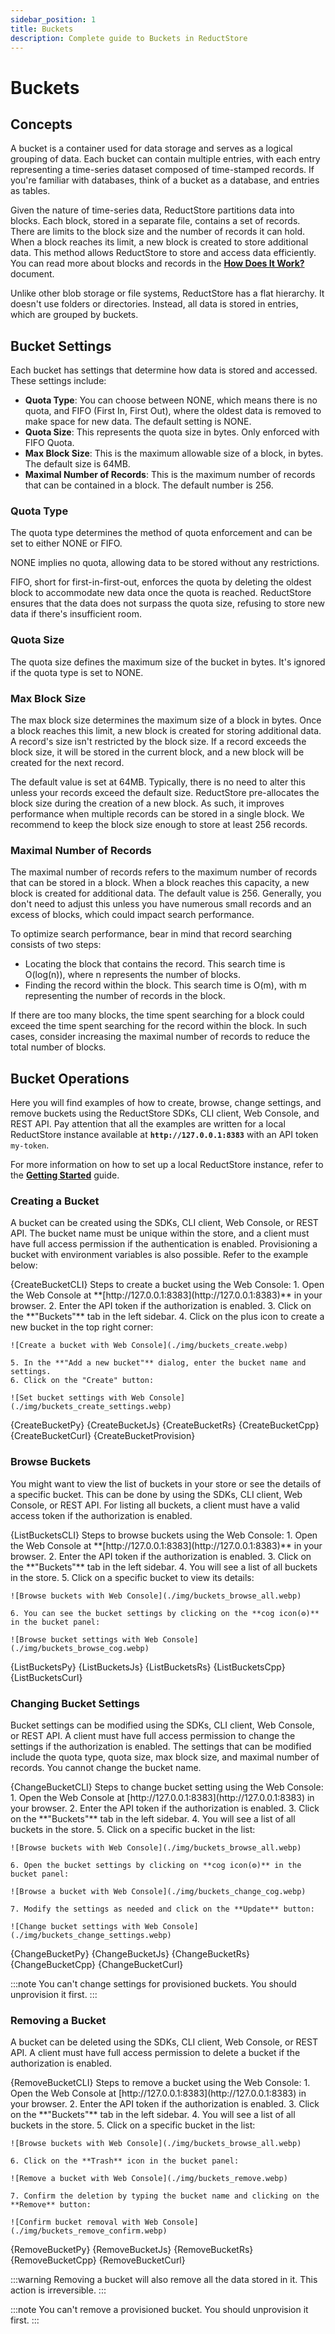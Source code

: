 ```yaml
---
sidebar_position: 1
title: Buckets
description: Complete guide to Buckets in ReductStore
---
```


<head>
  <link rel="canonical" href="https://www.reduct.store/docs/guides/buckets"/>
</head>


# Buckets

## Concepts

A bucket is a container used for data storage and serves as a logical grouping of data. Each bucket can contain multiple entries, with each entry representing a time-series dataset composed of time-stamped records. If you're familiar with databases, think of a bucket as a database, and entries as tables.

Given the nature of time-series data, ReductStore partitions data into blocks. Each block, stored in a separate file, contains a set of records. There are limits to the block size and the number of records it can hold. When a block reaches its limit, a new block is created to store additional data. This method allows ReductStore to store and access data efficiently.
You can read more about blocks and records in the **[How Does It Work?](/docs/how-does-it-work.mdx)** document.

Unlike other blob storage or file systems, ReductStore has a flat hierarchy. It doesn't use folders or directories. Instead, all data is stored in entries, which are grouped by buckets.


## Bucket Settings

Each bucket has settings that determine how data is stored and accessed. These settings include:

- **Quota Type**: You can choose between NONE, which means there is no quota, and FIFO (First In, First Out), where the oldest data is removed to make space for new data. The default setting is NONE.
- **Quota Size**: This represents the quota size in bytes. Only enforced with FIFO Quota.
- **Max Block Size**: This is the maximum allowable size of a block, in bytes. The default size is 64MB.
- **Maximal Number of Records**: This is the maximum number of records that can be contained in a block. The default number is 256.

### Quota Type

The quota type determines the method of quota enforcement and can be set to either NONE or FIFO.

NONE implies no quota, allowing data to be stored without any restrictions.

FIFO, short for first-in-first-out, enforces the quota by deleting the oldest block to accommodate new data once the quota is reached. ReductStore ensures that the data does not surpass the quota size, refusing to store new data if there's insufficient room.

### Quota Size

The quota size defines the maximum size of the bucket in bytes. It's ignored if the quota type is set to NONE.

### Max Block Size

The max block size determines the maximum size of a block in bytes. Once a block reaches this limit, a new block is created for storing additional data. A record's size isn't restricted by the block size. If a record exceeds the block size, it will be stored in the current block, and a new block will be created for the next record.

The default value is set at 64MB. Typically, there is no need to alter this unless your records exceed the default size. ReductStore pre-allocates the block size during the creation of a new block. As such, it improves performance when multiple records can be stored in a single block. We recommend to keep the block size enough to store at least 256 records.

### Maximal Number of Records

The maximal number of records refers to the maximum number of records that can be stored in a block. When a block reaches this capacity, a new block is created for additional data. The default value is 256. Generally, you don't need to adjust this unless you have numerous small records and an excess of blocks, which could impact search performance.

To optimize search performance, bear in mind that record searching consists of two steps:

- Locating the block that contains the record. This search time is O(log(n)), where n represents the number of blocks.
- Finding the record within the block. This search time is O(m), with m representing the number of records in the block.

If there are too many blocks, the time spent searching for a block could exceed the time spent searching for the record within the block. In such cases, consider increasing the maximal number of records to reduce the total number of blocks.


## Bucket Operations

Here you will find examples of how to create, browse, change settings, and remove buckets using the ReductStore SDKs, CLI client, Web Console, and REST API.
Pay attention that all the examples are written for a local ReductStore instance available at **`http://127.0.0.1:8383`** with an API token `my-token`.

For more information on how to set up a local ReductStore instance, refer to the **[Getting Started](/docs/getting-started.mdx)** guide.

### Creating a Bucket

A bucket can be created using the SDKs, CLI client, Web Console, or REST API. The bucket name must be unique within the store, and a client must have full access permission if the authentication is enabled. Provisioning a bucket with environment variables is also possible. Refer to the example below:


<Tabs>
  <TabItem value="CLI">
    <CodeBlock language="bash">
      {CreateBucketCLI}
    </CodeBlock>
  </TabItem>
  <TabItem value="Web Console">
    Steps to create a bucket using the Web Console:
    1. Open the Web Console at **[http://127.0.0.1:8383](http://127.0.0.1:8383)** in your browser.
    2. Enter the API token if the authorization is enabled.
    3. Click on the **"Buckets"** tab in the left sidebar.
    4. Click on the plus icon to create a new bucket in the top right corner:

    ![Create a bucket with Web Console](./img/buckets_create.webp)

    5. In the **"Add a new bucket"** dialog, enter the bucket name and settings.
    6. Click on the "Create" button:

    ![Set bucket settings with Web Console](./img/buckets_create_settings.webp)

  </TabItem>
  <TabItem value="Python">
    <CodeBlock language="python">
      {CreateBucketPy}
    </CodeBlock>
  </TabItem>
  <TabItem value="JavaScript">
    <CodeBlock language="javascript">
      {CreateBucketJs}
    </CodeBlock>
  </TabItem>
  <TabItem value="Rust">
    <CodeBlock language="rust">
      {CreateBucketRs}
    </CodeBlock>
  </TabItem>
  <TabItem value="C++">
    <CodeBlock language="cpp">
      {CreateBucketCpp}
    </CodeBlock>
  </TabItem>
  <TabItem value="cURL">
    <CodeBlock language="bash">
      {CreateBucketCurl}
    </CodeBlock>
  </TabItem>
  <TabItem value="Provisioning">
    <CodeBlock language="yml">
      {CreateBucketProvision}
    </CodeBlock>
  </TabItem>
</Tabs>

### Browse Buckets

You might want to view the list of buckets in your store or see the details of a specific bucket. This can be done by using the SDKs, CLI client, Web Console, or REST API. For listing all buckets, a client must have a valid access token if the authorization is enabled.


<Tabs>
  <TabItem value="CLI">
    <CodeBlock language="shell">
      {ListBucketsCLI}
    </CodeBlock>
  </TabItem>
  <TabItem value="Web Console">
    Steps to browse buckets using the Web Console:
    1. Open the Web Console at **[http://127.0.0.1:8383](http://127.0.0.1:8383)** in your browser.
    2. Enter the API token if the authorization is enabled.
    3. Click on the **"Buckets"** tab in the left sidebar.
    4. You will see a list of all buckets in the store.
    5. Click on a specific bucket to view its details:

    ![Browse buckets with Web Console](./img/buckets_browse_all.webp)

    6. You can see the bucket settings by clicking on the **cog icon(⚙️)** in the bucket panel:

    ![Browse bucket settings with Web Console](./img/buckets_browse_cog.webp)


  </TabItem>
  <TabItem value="Python">
    <CodeBlock language="python">
      {ListBucketsPy}
    </CodeBlock>
  </TabItem>
  <TabItem value="JavaScript">
    <CodeBlock language="javascript">
      {ListBucketsJs}
    </CodeBlock>
  </TabItem>
  <TabItem value="Rust">
    <CodeBlock language="rust">
      {ListBucketsRs}
    </CodeBlock>
  </TabItem>
  <TabItem value="C++">
    <CodeBlock language="cpp">
      {ListBucketsCpp}
    </CodeBlock>
  </TabItem>
  <TabItem value="cURL">
    <CodeBlock language="bash">
      {ListBucketsCurl}
    </CodeBlock>
  </TabItem>
</Tabs>

### Changing Bucket Settings

Bucket settings can be modified using the SDKs, CLI client, Web Console, or REST API.
A client must have full access permission to change the settings if the authorization is enabled.
The settings that can be modified include the quota type, quota size, max block size, and maximal number of records.
You cannot change the bucket name.


<Tabs>
  <TabItem value="CLI">
    <CodeBlock language="shell">
      {ChangeBucketCLI}
    </CodeBlock>
  </TabItem>
  <TabItem value="Web Console">
    Steps to change bucket setting using the Web Console:
    1. Open the Web Console at [http://127.0.0.1:8383](http://127.0.0.1:8383) in your browser.
    2. Enter the API token if the authorization is enabled.
    3. Click on the **"Buckets"** tab in the left sidebar.
    4. You will see a list of all buckets in the store.
    5. Click on a specific bucket in the list:

    ![Browse buckets with Web Console](./img/buckets_browse_all.webp)

    6. Open the bucket settings by clicking on **cog icon(⚙️)** in the bucket panel:

    ![Browse a bucket with Web Console](./img/buckets_change_cog.webp)

    7. Modify the settings as needed and click on the **Update** button:

    ![Change bucket settings with Web Console](./img/buckets_change_settings.webp)

  </TabItem>
  <TabItem value="Python">
    <CodeBlock language="python">
      {ChangeBucketPy}
    </CodeBlock>
  </TabItem>
  <TabItem value="JavaScript">
    <CodeBlock language="javascript">
      {ChangeBucketJs}
    </CodeBlock>
  </TabItem>
  <TabItem value="Rust">
    <CodeBlock language="rust">
      {ChangeBucketRs}
    </CodeBlock>
  </TabItem>
  <TabItem value="C++">
    <CodeBlock language="cpp">
      {ChangeBucketCpp}
    </CodeBlock>
  </TabItem>
  <TabItem value="cURL">
    <CodeBlock language="bash">
      {ChangeBucketCurl}
    </CodeBlock>
  </TabItem>
</Tabs>

:::note
You can't change settings for provisioned buckets. You should unprovision it first.
:::


### Removing a Bucket

A bucket can be deleted using the SDKs, CLI client, Web Console, or REST API. A client must have full access permission to delete a bucket if the authorization is enabled.


<Tabs>
  <TabItem value="CLI">
    <CodeBlock language="shell">
      {RemoveBucketCLI}
    </CodeBlock>
  </TabItem>
  <TabItem value="Web Console">
    Steps to remove a bucket using the Web Console:
    1. Open the Web Console at [http://127.0.0.1:8383](http://127.0.0.1:8383) in your browser.
    2. Enter the API token if the authorization is enabled.
    3. Click on the **"Buckets"** tab in the left sidebar.
    4. You will see a list of all buckets in the store.
    5. Click on a specific bucket in the list:

    ![Browse buckets with Web Console](./img/buckets_browse_all.webp)

    6. Click on the **Trash** icon in the bucket panel:

    ![Remove a bucket with Web Console](./img/buckets_remove.webp)

    7. Confirm the deletion by typing the bucket name and clicking on the **Remove** button:

    ![Confirm bucket removal with Web Console](./img/buckets_remove_confirm.webp)

  </TabItem>
  <TabItem value="Python">
    <CodeBlock language="python">
      {RemoveBucketPy}
    </CodeBlock>
  </TabItem>
  <TabItem value="JavaScript">
    <CodeBlock language="javascript">
      {RemoveBucketJs}
    </CodeBlock>
  </TabItem>
  <TabItem value="Rust">
    <CodeBlock language="rust">
      {RemoveBucketRs}
    </CodeBlock>
  </TabItem>
  <TabItem value="C++">
    <CodeBlock language="cpp">
      {RemoveBucketCpp}
    </CodeBlock>
  </TabItem>
  <TabItem value="cURL">
    <CodeBlock language="bash">
      {RemoveBucketCurl}
    </CodeBlock>
  </TabItem>
</Tabs>

:::warning
Removing a bucket will also remove all the data stored in it. This action is irreversible.
:::

:::note
You can't remove a provisioned bucket. You should unprovision it first.
:::